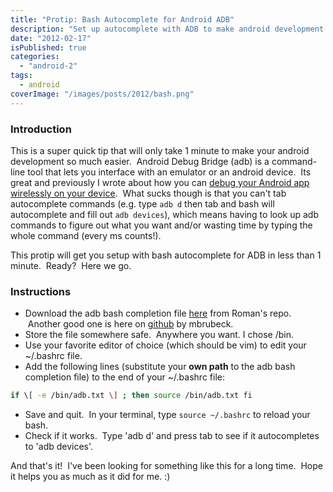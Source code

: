 ```yaml
---
title: "Protip: Bash Autocomplete for Android ADB"
description: "Set up autocomplete with ADB to make android development less painful."
date: "2012-02-17"
isPublished: true
categories:
  - "android-2"
tags:
  - android
coverImage: "/images/posts/2012/bash.png"
---
```


### Introduction

This is a super quick tip that will only take 1 minute to make your android development so much easier.  Android Debug Bridge (adb) is a command-line tool that lets you interface with an emulator or an android device.  Its great and previously I wrote about how you can [debug your Android app wirelessly on your device](http://www.jessechen.net/blog/debugging-your-android-app-wirelessly-on-an-android-smartphone/).  What sucks though is that you can't tab autocomplete commands (e.g. type `adb d` then tab and bash will autocomplete and fill out `adb devices`), which means having to look up adb commands to figure out what you want and/or wasting time by typing the whole command (every ms counts!).

This protip will get you setup with bash autocomplete for ADB in less than 1 minute.  Ready?  Here we go.

### Instructions

- Download the adb bash completion file [here](http://romannurik-code.googlecode.com/git/misc/bash_completion/adb) from Roman's repo.  Another good one is here on [github](https://github.com/mbrubeck/android-completion/blob/master/android) by mbrubeck.
- Store the file somewhere safe.  Anywhere you want. I chose /bin.
- Use your favorite editor of choice (which should be vim) to edit your ~/.bashrc file.
- Add the following lines (substitute your **own path** to the adb bash completion file) to the end of your ~/.bashrc file:

```bash
if \[ -e /bin/adb.txt \] ; then source /bin/adb.txt fi
```

- Save and quit.  In your terminal, type `source ~/.bashrc` to reload your bash.
- Check if it works.  Type 'adb d' and press tab to see if it autocompletes to 'adb devices'.

And that's it!  I've been looking for something like this for a long time.  Hope it helps you as much as it did for me. :)
